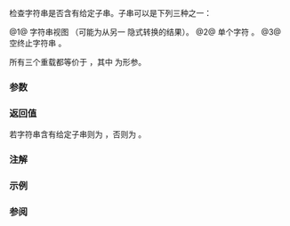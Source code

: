 {{cpp/string/basic_string/title|contains}}
{{cpp/string/basic_string/navbar}}
{{dcl begin}}
{{dcl|num=1|since=c++23|1=
constexpr bool
    contains( std::basic_string_view&lt;CharT,Traits&gt; sv ) const noexcept;
}}
{{dcl|num=2|since=c++23|1=
constexpr bool
    contains( CharT ch ) const noexcept;
}}
{{dcl|num=3|since=c++23|1=
constexpr bool
    contains( const CharT* s ) const;
}}
{{dcl end}}

检查字符串是否含有给定子串。子串可以是下列三种之一：

@1@ 字符串视图 {{c|sv}}（可能为从另一 {{tt|std::basic_string}} 隐式转换的结果）。
@2@ 单个字符 {{c|c}}。
@3@ 空终止字符串 {{c|s}}。

所有三个重载都等价于 {{c|1=return find(x) != npos;}}，其中 {{c|x}} 为形参。

===参数===
{{par begin}}
{{par|sv|字符串视图，可能为从另一 {{tt|std::basic_string}} 隐式转换的结果}}
{{par|c|单个字符}}
{{par|s|空终止字符串}}
{{par end}}

===返回值===
若字符串含有给定子串则为 {{c|true}}，否则为 {{c|false}}。

===注解===
{{feature test macro|__cpp_lib_string_contains|{{tt|contains}} 函数|std=C++23|value=202011L}}

===示例===
{{example
|code=
#include &lt;iomanip&gt;
#include &lt;iostream&gt;
#include &lt;string&gt;
#include &lt;string_view&gt;
#include &lt;type_traits&gt;

template&lt;typename SubstrType&gt;
void test_substring(const std::string&amp; str, SubstrType subs)
{
    constexpr char delim = std::is_scalar_v&lt;SubstrType&gt; ? '\'' : '\"';
    std::cout &lt;&lt; std::quoted(str)
              &lt;&lt; (str.contains(subs) ? " 包含 "
                                     : " 不包含 ")
              &lt;&lt; std::quoted(std::string{subs}, delim) &lt;&lt; '\n';
}

int main()
{
    using namespace std::literals;

    auto helloWorld = "hello world"s;

    test_substring(helloWorld, "hello"sv);
    test_substring(helloWorld, "goodbye"sv);
    test_substring(helloWorld, 'w');
    test_substring(helloWorld, 'x');
}
|output=
'hello world' 包含 "hello"
'hello world' 不包含 "goodbye"
'hello world' 包含 'w'
'hello world' 不包含 'x'
}}

===参阅===
{{dsc begin}}
{{dsc inc|cpp/string/basic_string/dsc starts_with}}
{{dsc inc|cpp/string/basic_string/dsc ends_with}}
{{dsc inc|cpp/string/basic_string/dsc find}}
{{dsc inc|cpp/string/basic_string/dsc substr}}
{{dsc inc|cpp/string/basic_string_view/dsc {{SUBPAGENAMEE}}}}
{{dsc end}}

{{langlinks|de|en|es|fr|it|ja|pl|pt|ru}}
